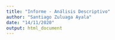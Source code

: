 ---
title: "Informe - Análisis Descriptivo"
author: "Santiago Zuluaga Ayala"
date: "14/11/2020"
output: html_document
---

